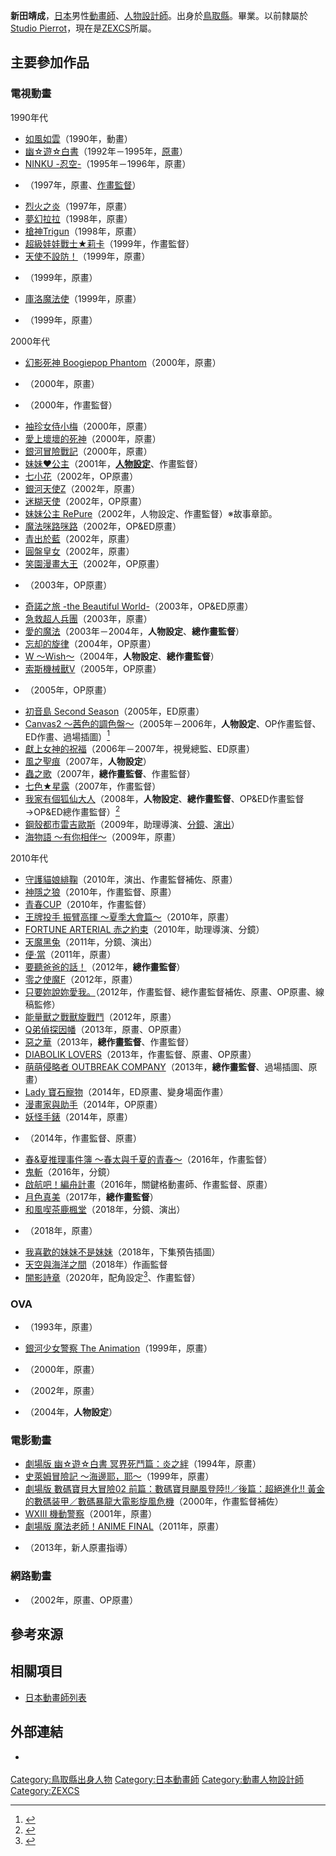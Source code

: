{{multiple issues|
{{Notability Unreferenced|time=2016-07-28T10:11:29+00:00}}
{{Primarysources|time=2016-07-28T10:11:29+00:00}}
}}
{{noteTA|G1=Anime}}
{{japanese|japanese=新田 靖成|kana=にった やすなり|romaji=Nitta Yasunari}}
'''新田靖成'''{{bd|||}}，[[日本|日本]]男性[[動畫師|動畫師]]、[[人物設計|人物設計師]]。出身於[[鳥取縣|鳥取縣]]。{{link-ja|東京動畫師學院|東京アニメーター学院}}畢業。以前隸屬於[[Studio_Pierrot|Studio Pierrot]]，現在是[[ZEXCS|ZEXCS]]所屬。

== 主要參加作品 ==
=== 電視動畫 ===
; 1990年代
* [[如風如雲|如風如雲]]（1990年，動畫）
* [[幽遊白書|幽☆遊☆白書]]（1992年－1995年，[[原畫|原畫]]）
* [[忍空|NINKU -忍空-]]（1995年－1996年，原畫）
* {{link-ja|貓狐警探|はいぱーぽりす}}（1997年，原畫、[[作畫監督|作畫監督]]）
* [[烈火之炎|烈火之炎]]（1997年，原畫）
* [[夢幻拉拉|夢幻拉拉]]（1998年，原畫）
* [[槍神Trigun|槍神Trigun]]（1998年，原畫）
* [[麗佳公主|超級娃娃戰士★莉卡]]（1999年，作畫監督）
* [[天使不設防！|天使不設防！]]（1999年，原畫）
* {{link-ja|六翼天使之聲|セラフィムコール}}（1999年，原畫）
* [[百變小櫻|庫洛魔法使]]（1999年，原畫）
* {{link-ja|海盜媽寶|宇宙海賊ミトの大冒険}}（1999年，原畫）

; 2000年代
* [[幻影死神|幻影死神 Boogiepop Phantom]]（2000年，原畫）
* {{link-ja|喔！超级小奶糖|OH!スーパーミルクチャン}}（2000年，原畫）
* {{link-ja|無力君|へろへろくん}}（2000年，作畫監督）
* [[袖珍女侍小梅|袖珍女侍小梅]]（2000年，原畫）
* [[闇之末裔|愛上壞壞的死神]]（2000年，原畫）
* [[銀河冒險戰記|銀河冒險戰記]]（2000年，原畫）
* [[妹妹公主|妹妹♥公主]]（2001年，'''[[人物設計|人物設定]]'''、作畫監督）
* [[七小花|七小花]]（2002年，OP原畫）
* [[銀河天使|銀河天使Z]]（2002年，原畫）
* [[迷糊天使|迷糊天使]]（2002年，OP原畫）
* [[妹妹公主_RePure|妹妹公主 RePure]]（2002年，人物設定、作畫監督）※故事章節。
* [[魔法咪路咪路|魔法咪路咪路]]（2002年，OP&ED原畫）
* [[青出於藍|青出於藍]]（2002年，原畫）
* [[圓盤皇女|圓盤皇女]]（2002年，原畫）
* [[笑園漫畫大王|笑園漫畫大王]]（2002年，OP原畫）
* {{link-ja|MOUSE|MOUSE}}（2003年，OP原畫）
* [[奇諾之旅|奇諾之旅 -the Beautiful World-]]（2003年，OP&ED原畫）
* [[急救超人兵團|急救超人兵團]]（2003年，原畫）
* [[愛的魔法|愛的魔法]]（2003年－2004年，'''人物設定'''、'''總作畫監督'''）
* [[忘却的旋律|忘却的旋律]]（2004年，OP原畫）
* [[W_～Wish～|W ～Wish～]]（2004年，'''人物設定'''、'''總作畫監督'''）
* [[索斯機械獸V|索斯機械獸V]]（2005年，OP原畫）
* {{link-ja|學園快樂七福神|はっぴぃセブン|學園快樂七福神 ～The·電視漫畫～}}（2005年，OP原畫）
* [[初音島|初音島 Second Season]]（2005年，ED原畫）
* [[Canvas2|Canvas2 ～茜色的調色盤～]]（2005年－2006年，'''人物設定'''、OP作畫監督、ED作畫、過場插圖）<ref>{{cite web|url=https://anime.eiga.com/program/100486/|title=Canvas2 ～茜色的調色盤～：作品情報|publisher=Anime Hack|accessdate=2020-06-15|language=ja|archive-date=2021-01-17|archive-url=https://web.archive.org/web/20210117011757/https://anime.eiga.com/program/100486/|dead-url=no}}</ref>
* [[獻上女神的祝福|獻上女神的祝福]]（2006年－2007年，視覺總監、ED原畫）
* [[風之聖痕|風之聖痕]]（2007年，'''人物設定'''）
* [[蟲之歌|蟲之歌]]（2007年，'''總作畫監督'''、作畫監督）
* [[七色★星露|七色★星露]]（2007年，作畫監督）
* [[我家有個狐仙大人|我家有個狐仙大人]]（2008年，'''人物設定'''、'''總作畫監督'''、OP&ED作畫監督→OP&ED總作畫監督）<ref>{{cite web|url=https://anime.eiga.com/program/102257/|title=我家有個狐仙大人：作品情報|publisher=Anime Hack|accessdate=2020-06-29|language=ja|archive-date=2020-10-19|archive-url=https://web.archive.org/web/20201019214113/https://anime.eiga.com/program/102257/|dead-url=no}}</ref>
* [[鋼殼都市雷吉歐斯|鋼殼都市雷吉歐斯]]（2009年，助理導演、[[分鏡|分鏡]]、[[戲劇|演出]]）
* [[海物語|海物語 ～有你相伴～]]（2009年，原畫）

; 2010年代
* [[守護貓娘緋鞠|守護貓娘緋鞠]]（2010年，演出、作畫監督補佐、原畫）
* [[神隱之狼|神隱之狼]]（2010年，作畫監督、原畫）
* [[青春CUP|青春CUP]]（2010年，作畫監督）
* [[王牌投手_振臂高揮|王牌投手 振臂高揮 ～夏季大會篇～]]（2010年，原畫）
* [[FORTUNE_ARTERIAL|FORTUNE ARTERIAL 赤之約束]]（2010年，助理導演、分鏡）
* [[天魔黑兔|天魔黑兔]]（2011年，分鏡、演出）
* [[便·當|便·當]]（2011年，原畫）
* [[要聽爸爸的話！|要聽爸爸的話！]]（2012年，'''總作畫監督'''）
* [[零之使魔|零之使魔F]]（2012年，原畫）
* [[只要妳說妳愛我|只要妳說妳愛我。]]（2012年，作畫監督、總作畫監督補佐、原畫、OP原畫、線稿監修）
* [[能量獸之戰獸旋戰鬥|能量獸之戰獸旋戰鬥]]（2012年，原畫）
* [[Q弟偵探因幡|Q弟偵探因幡]]（2013年，原畫、OP原畫）
* [[惡之華_(2009年漫畫)|惡之華]]（2013年，'''總作畫監督'''、作畫監督）
* [[魔鬼戀人|DIABOLIK LOVERS]]（2013年，作畫監督、原畫、OP原畫）
* [[萌萌侵略者_OUTBREAK_COMPANY|萌萌侵略者 OUTBREAK COMPANY]]（2013年，'''總作畫監督'''、過場插圖、原畫）
* [[Lady_寶石寵物|Lady 寶石寵物]]（2014年，ED原畫、變身場面作畫）
* [[漫畫家與助手|漫畫家與助手]]（2014年，OP原畫）
* [[妖怪手錶|妖怪手錶]]（2014年，原畫）
* {{link-ja|少年好萊塢|少年ハリウッド|少年好萊塢 -HOLLY STAGE FOR 49-}}（2014年，作畫監督、原畫）
* [[春&夏事件簿|春&夏推理事件簿 ～春太與千夏的青春～]]（2016年，作畫監督）
* [[鬼斬|鬼斬]]（2016年，分鏡）
* [[啟航吧！編舟計畫|啟航吧！編舟計畫]]（2016年，關鍵格動畫師、作畫監督、原畫）
* [[月色真美|月色真美]]（2017年，'''總作畫監督'''）
* [[和風喫茶鹿楓堂|和風喫茶鹿楓堂]]（2018年，分鏡、演出）
* {{link-ja|深夜！天才老爹|深夜!天才バカボン}}（2018年，原畫）
* [[我喜歡的妹妹不是妹妹|我喜歡的妹妹不是妹妹]]（2018年，下集預告插圖）
* [[天空與海洋之間|天空與海洋之間]]（2018年）作画監督
* [[闇影詩章_(動畫)|闇影詩章]]（2020年，配角設定<ref>{{Cite web|url=https://anime.shadowverse.jp/staffcast/|title=製作人員&配音員|work=電視動畫「闇影詩章」公式官網|publisher=[[Cygames|Cygames]]|accessdate=2019-10-09|language=ja|archive-date=2020-04-28|archive-url=https://web.archive.org/web/20200428085909/https://anime.shadowverse.jp/staffcast/|dead-url=no}}</ref>、作畫監督）

=== OVA ===
* {{link-ja|我是大哥大|今日から俺は!!}}（1993年，原畫）
* [[銀河少女警察系列|銀河少女警察 The Animation]]（1999年，原畫）
* {{link-ja|極速戰警|エクスドライバー}}（2000年，原畫）
* {{link-ja|遙遠時空 -紫陽花物語-|遙かなる時空の中で-紫陽花ゆめ語り-}}（2002年，原畫）
* {{link-ja|夏色的沙漏|夏色の砂時計}}（2004年，'''人物設定'''）

=== 電影動畫 ===
* [[幽遊白書#電影|劇場版 幽☆遊☆白書 冥界死鬥篇：炎之絆]]（1994年，原畫）
* [[勇者鬥惡龍系列|史萊姆冒險記 ～海邊耶，耶～]]（1999年，原畫）
* [[數碼寶貝大冒險02#劇場版|劇場版 數碼寶貝大冒險02 前篇：數碼寶貝颶風登陸!!／後篇：超絕進化!! 黃金的數碼装甲／數碼暴龍大電影旋風危機]]（2000年，作畫監督補佐）
* [[機動警察|WXIII 機動警察]]（2001年，原畫）
* [[劇場版_魔法老師！_ANIME_FINAL|劇場版 魔法老師！ANIME FINAL]]（2011年，原畫）
* {{link-ja|Arve Rezzle -機械化的妖精們-|アルヴ・レズル -機械仕掛けの妖精たち-}}（2013年，新人原畫指導）

=== 網路動畫 ===
* {{link-ja|煌羅萬象|サイキックアカデミー煌羅万象}}（2002年，原畫、OP原畫）

== 參考來源 ==
{{reflist}}

== 相關項目 ==
* [[日本動畫師列表|日本動畫師列表]]

== 外部連結 ==
* {{Twitter|yasu1569}} {{ja icon}}

{{DEFAULTSORT:Nitta Yasunari}}
[[Category:鳥取縣出身人物|Category:鳥取縣出身人物]]
[[Category:日本動畫師|Category:日本動畫師]]
[[Category:動畫人物設計師|Category:動畫人物設計師]]
[[Category:ZEXCS|Category:ZEXCS]]